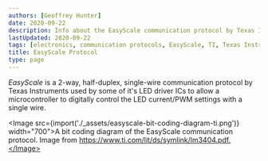 ```yaml
---
authors: [Geoffrey Hunter]
date: 2020-09-22
description: Info about the EasyScale communication protocol by Texas Instruments.
lastUpdated: 2020-09-22
tags: [electronics, communication protocols, EasyScale, TI, Texas Instruments, LEDs, drivers]
title: EasyScale Protocol
type: page
---
```


<WarningIsNotes />

_EasyScale_ is a 2-way, half-duplex, single-wire communication protocol by Texas Instruments used by some of it's LED driver ICs to allow a microcontroller to digitally control the LED current/PWM settings with a single wire.

<Image src={import('./_assets/easyscale-bit-coding-diagram-ti.png')} width="700">A bit coding diagram of the EasyScale communication protocol. Image from https://www.ti.com/lit/ds/symlink/lm3404.pdf.</Image>
